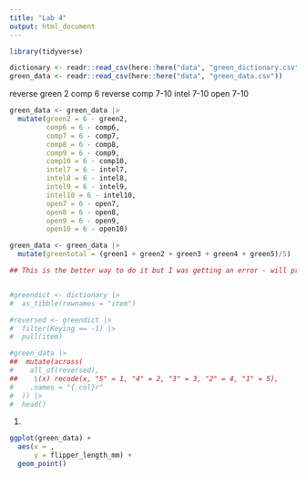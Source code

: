 ```yaml
---
title: "Lab 4"
output: html_document
---
```


```r
library(tidyverse)
```

```r

dictionary <- readr::read_csv(here::here("data", "green_dictionary.csv"))
green_data <- readr::read_csv(here::here("data", "green_data.csv"))

```



reverse green 2 
comp 6 reverse
comp 7-10
intel 7-10
open 7-10


```r
green_data <- green_data |>
  mutate(green2 = 6 - green2, 
         comp6 = 6 - comp6, 
         comp7 = 6 - comp7, 
         comp8 = 6 - comp8, 
         comp9 = 6 - comp9, 
         comp10 = 6 - comp10, 
         intel7 = 6 - intel7, 
         intel8 = 6 - intel8, 
         intel9 = 6 - intel9, 
         intel10 = 6 - intel10,
         open7 = 6 - open7, 
         open8 = 6 - open8, 
         open9 = 6 - open9, 
         open10 = 6 - open10)

```


```r

green_data <- green_data |>
  mutate(greentotal = (green1 + green2 + green3 + green4 + green5)/5)

```




```r
## This is the better way to do it but I was getting an error - will practice later 


#greendict <- dictionary |>
#  as_tibble(rownames = "item")

#reversed <- greendict |>
#  filter(Keying == -1) |>
#  pull(item)


```

```r
#green_data |>
##  mutate(across(
#    all_of(reversed),
##    \(x) recode(x, "5" = 1, "4" = 2, "3" = 3, "2" = 4, "1" = 5),
#    .names = "{.col}r"
#  )) |>
#  head()
```

1. 

```r

ggplot(green_data) +
  aes(x = ,
      y = flipper_length_mm) +
  geom_point()

```




